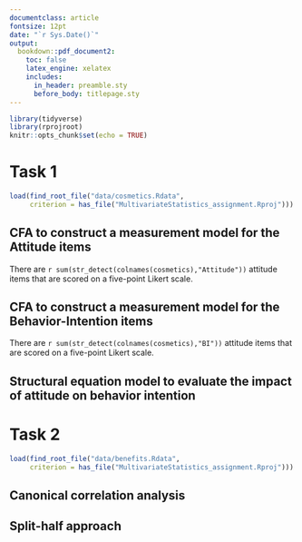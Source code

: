 ```yaml
---
documentclass: article
fontsize: 12pt
date: "`r Sys.Date()`"
output: 
  bookdown::pdf_document2: 
    toc: false
    latex_engine: xelatex
    includes:
      in_header: preamble.sty
      before_body: titlepage.sty
---
```


```r
library(tidyverse)
library(rprojroot)
knitr::opts_chunk$set(echo = TRUE)
```

# Task 1

```r
load(find_root_file("data/cosmetics.Rdata", 
     criterion = has_file("MultivariateStatistics_assignment.Rproj")))
```

## CFA to construct a measurement model for the Attitude items
There are `r sum(str_detect(colnames(cosmetics),"Attitude"))` attitude items that are scored on a five-point Likert scale. 

## CFA to construct a measurement model for the Behavior-Intention items
There are `r sum(str_detect(colnames(cosmetics),"BI"))` attitude items that are scored on a five-point Likert scale. 

## Structural equation model to evaluate the impact of attitude on behavior intention

# Task 2

```r
load(find_root_file("data/benefits.Rdata", 
     criterion = has_file("MultivariateStatistics_assignment.Rproj")))
```

## Canonical correlation analysis


## Split-half approach
